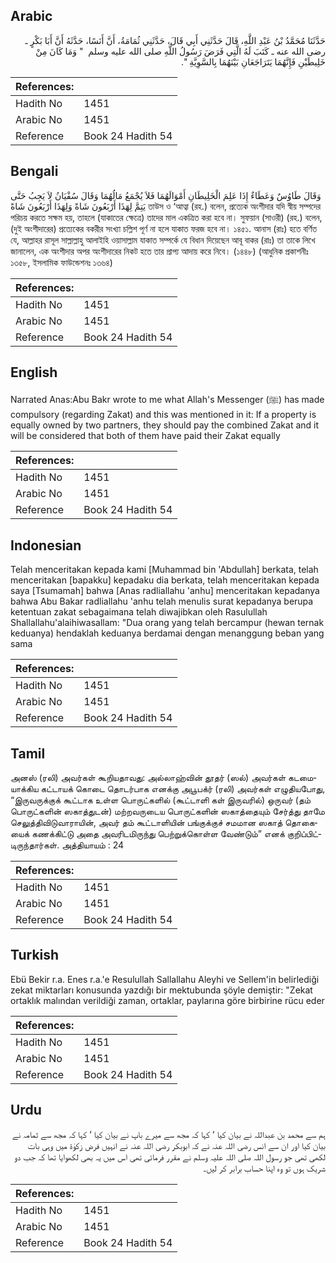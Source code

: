 ## Arabic


<div dir="rtl" lang="ar" style={{fontSize:'larger',backgroundColor:'#f8f9fa',padding:20}}>
حَدَّثَنَا مُحَمَّدُ بْنُ عَبْدِ اللَّهِ، قَالَ حَدَّثَنِي أَبِي قَالَ، حَدَّثَنِي ثُمَامَةُ، أَنَّ أَنَسًا، حَدَّثَهُ أَنَّ أَبَا بَكْرٍ ـ رضى الله عنه ـ كَتَبَ لَهُ الَّتِي فَرَضَ رَسُولُ اللَّهِ صلى الله عليه وسلم ‏ "‏ وَمَا كَانَ مِنْ خَلِيطَيْنِ فَإِنَّهُمَا يَتَرَاجَعَانِ بَيْنَهُمَا بِالسَّوِيَّةِ ‏"‏‏.‏
</div>
<div style={{backgroundColor:'#f8f9fa',padding:20, marginBottom: 10}}><table> <thead> <tr> <th>References:</th> <th></th> </tr> </thead> <tbody><tr><td>Hadith No</td><td>1451</td></tr><tr><td>Arabic No</td><td>1451</td></tr><tr><td>Reference</td><td>Book 24 Hadith 54</td></tr></tbody></table></div>

## Bengali


<div dir="ltr" lang="bn" style={{fontSize:'larger',backgroundColor:'#f8f9fa',padding:20}}>
وَقَالَ طَاوُسٌ وَعَطَاءٌ إِذَا عَلِمَ الْخَلِيطَانِ أَمْوَالَهُمَا فَلاَ يُجْمَعُ مَالُهُمَا وَقَالَ سُفْيَانُ لاَ يَجِبُ حَتَّى يَتِمَّ لِهَذَا أَرْبَعُونَ شَاةً وَلِهَذَا أَرْبَعُونَ شَاةً তাউস ও ‘আত্বা (রহ.) বলেন, প্রত্যেক অংশীদার যদি স্বীয় সম্পদের পরিচয় করতে সক্ষম হয়, তাহলে (যাকাতের ক্ষেত্রে) তাদের মাল একত্রিত করা হবে না। সুফয়ান (সাওরী) (রহ.) বলেন, (দুই অংশীদারের) প্রত্যেকের বকরীর সংখ্যা চল্লিশ পূর্ণ না হলে যাকাত ফরজ হবে না। ১৪৫১. আনাস (রাঃ) হতে বর্ণিত যে, আল্লাহর রাসূল সাল্লাল্লাহু আলাইহি ওয়াসাল্লাম যাকাত সম্পর্কে যে বিধান দিয়েছেন আবূ বাকর (রাঃ) তা তাকে লিখে জানালেন, এক অংশীদার অপর অংশীদারের নিকট হতে তার প্রাপ্য আদায় করে নিবে। (১৪৪৮) (আধুনিক প্রকাশনীঃ ১৩৫৮, ইসলামিক ফাউন্ডেশনঃ ১৩৬৪)
</div>
<div style={{backgroundColor:'#f8f9fa',padding:20, marginBottom: 10}}><table> <thead> <tr> <th>References:</th> <th></th> </tr> </thead> <tbody><tr><td>Hadith No</td><td>1451</td></tr><tr><td>Arabic No</td><td>1451</td></tr><tr><td>Reference</td><td>Book 24 Hadith 54</td></tr></tbody></table></div>

## English


<div dir="ltr" lang="en" style={{fontSize:'larger',backgroundColor:'#f8f9fa',padding:20}}>
Narrated Anas:Abu Bakr wrote to me what Allah's Messenger (ﷺ) has made compulsory (regarding Zakat) and this was mentioned in it: If a property is equally owned by two partners, they should pay the combined Zakat and it will be considered that both of them have paid their Zakat equally
</div>
<div style={{backgroundColor:'#f8f9fa',padding:20, marginBottom: 10}}><table> <thead> <tr> <th>References:</th> <th></th> </tr> </thead> <tbody><tr><td>Hadith No</td><td>1451</td></tr><tr><td>Arabic No</td><td>1451</td></tr><tr><td>Reference</td><td>Book 24 Hadith 54</td></tr></tbody></table></div>

## Indonesian


<div dir="ltr" lang="id" style={{fontSize:'larger',backgroundColor:'#f8f9fa',padding:20}}>
Telah menceritakan kepada kami [Muhammad bin 'Abdullah] berkata, telah menceritakan [bapakku] kepadaku dia berkata, telah menceritakan kepada saya [Tsumamah] bahwa [Anas radliallahu 'anhu] menceritakan kepadanya bahwa Abu Bakar radliallahu 'anhu telah menulis surat kepadanya berupa ketentuan zakat sebagaimana telah diwajibkan oleh Rasulullah Shallallahu'alaihiwasallam: "Dua orang yang telah bercampur (hewan ternak keduanya) hendaklah keduanya berdamai dengan menanggung beban yang sama
</div>
<div style={{backgroundColor:'#f8f9fa',padding:20, marginBottom: 10}}><table> <thead> <tr> <th>References:</th> <th></th> </tr> </thead> <tbody><tr><td>Hadith No</td><td>1451</td></tr><tr><td>Arabic No</td><td>1451</td></tr><tr><td>Reference</td><td>Book 24 Hadith 54</td></tr></tbody></table></div>

## Tamil


<div dir="ltr" lang="ta" style={{fontSize:'larger',backgroundColor:'#f8f9fa',padding:20}}>
அனஸ் (ரலி) அவர்கள் கூறியதாவது: அல்லாஹ்வின் தூதர் (ஸல்) அவர்கள் கடமையாக்கிய கட்டாயக் கொடை தொடர்பாக எனக்கு அபூபக்ர் (ரலி) அவர்கள் எழுதியபோது, “இருவருக்குக் கூட்டாக உள்ள பொருட்களில் (கூட்டாளி கள் இருவரில்) ஒருவர் (தம் பொருட்களின் ஸகாத்துடன்) மற்றவருடைய பொருட்களின் ஸகாத்தையும் சேர்த்து தாமே செலுத்திவிடுவாராயின், அவர் தம் கூட்டாளியின் பங்குக்குச் சமமான ஸகாத் தொகையைக் கணக்கிட்டு அதை அவரிடமிருந்து பெற்றுக்கொள்ள வேண்டும்” எனக் குறிப்பிட்டிருந்தார்கள். அத்தியாயம் : 24
</div>
<div style={{backgroundColor:'#f8f9fa',padding:20, marginBottom: 10}}><table> <thead> <tr> <th>References:</th> <th></th> </tr> </thead> <tbody><tr><td>Hadith No</td><td>1451</td></tr><tr><td>Arabic No</td><td>1451</td></tr><tr><td>Reference</td><td>Book 24 Hadith 54</td></tr></tbody></table></div>

## Turkish


<div dir="ltr" lang="tr" style={{fontSize:'larger',backgroundColor:'#f8f9fa',padding:20}}>
Ebü Bekir r.a. Enes r.a.'e Resulullah Sallallahu Aleyhi ve Sellem'in belirlediği zekat miktarları konusunda yazdığı bir mektubunda şöyle demiştir: "Zekat ortaklık malından verildiği zaman, ortaklar, paylarına göre birbirine rücu eder
</div>
<div style={{backgroundColor:'#f8f9fa',padding:20, marginBottom: 10}}><table> <thead> <tr> <th>References:</th> <th></th> </tr> </thead> <tbody><tr><td>Hadith No</td><td>1451</td></tr><tr><td>Arabic No</td><td>1451</td></tr><tr><td>Reference</td><td>Book 24 Hadith 54</td></tr></tbody></table></div>

## Urdu


<div dir="rtl" lang="ur" style={{fontSize:'larger',backgroundColor:'#f8f9fa',padding:20}}>
ہم سے محمد بن عبداللہ نے بیان کیا ‘ کہا کہ مجھ سے میرے باپ نے بیان کیا ‘ کہا کہ مجھ سے ثمامہ نے بیان کیا اور ان سے انس رضی اللہ عنہ نے کہ ابوبکر رضی اللہ عنہ نے انہیں فرض زکوٰۃ میں وہی بات لکھی تھی جو رسول اللہ صلی اللہ علیہ وسلم نے مقرر فرمائی تھی اس میں یہ بھی لکھوایا تھا کہ جب دو شریک ہوں تو وہ اپنا حساب برابر کر لیں۔
</div>
<div style={{backgroundColor:'#f8f9fa',padding:20, marginBottom: 10}}><table> <thead> <tr> <th>References:</th> <th></th> </tr> </thead> <tbody><tr><td>Hadith No</td><td>1451</td></tr><tr><td>Arabic No</td><td>1451</td></tr><tr><td>Reference</td><td>Book 24 Hadith 54</td></tr></tbody></table></div>